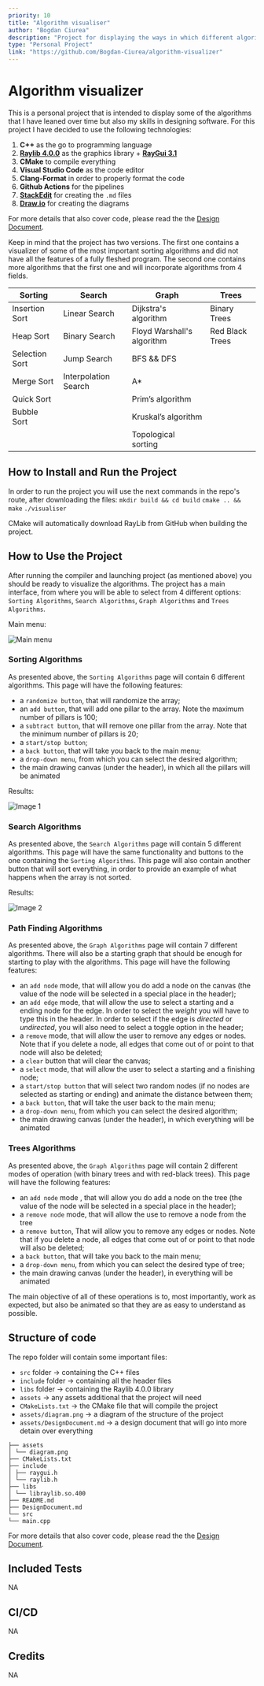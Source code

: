 ```yaml
---
priority: 10
title: "Algorithm visualiser"
author: "Bogdan Ciurea"
description: "Project for displaying the ways in which different algorithms work using Raylib."
type: "Personal Project"
link: "https://github.com/Bogdan-Ciurea/algorithm-visualizer"
---
```


# Algorithm visualizer

This is a personal project that is intended to display some of the algorithms that I have leaned over time but also my skills in designing software.
For this project I have decided to use the following technologies:

1.  **C++** as the go to programming language
2.  [**Raylib 4.0.0**](https://github.com/raysan5/raylib/tree/4.0.0) as the graphics library + [**RayGui 3.1**](https://github.com/raysan5/raygui/tree/3.1)
3.  **CMake** to compile everything
4.  **Visual Studio Code** as the code editor
5.  **Clang-Format** in order to properly format the code
6.  **Github Actions** for the pipelines
7.  [**StackEdit**](https://stackedit.io/) for creating the `.md` files
8.  [**Draw.io**](https://www.draw.io/) for creating the diagrams

For more details that also cover code, please read the the [Design Document](https://github.com/Bogdan-Ciurea/algorithm-visualizer/blob/master/DesignDocument.md).

Keep in mind that the project has two versions.
The first one contains a visualizer of some of the most important sorting algorithms and did not have all the features of a fully fleshed program.
The second one contains more algorithms that the first one and will incorporate algorithms from 4 fields.

| Sorting        | Search               | Graph                      | Trees           |
| -------------- | -------------------- | -------------------------- | --------------- |
| Insertion Sort | Linear Search        | Dijkstra's algorithm       | Binary Trees    |
| Heap Sort      | Binary Search        | Floyd Warshall's algorithm | Red Black Trees |
| Selection Sort | Jump Search          | BFS && DFS                 |                 |
| Merge Sort     | Interpolation Search | A\*                        |                 |
| Quick Sort     |                      | Prim’s algorithm           |                 |
| Bubble Sort    |                      | Kruskal’s algorithm        |                 |
|                |                      | Topological sorting        |                 |

## How to Install and Run the Project

In order to run the project you will use the next commands in the repo's route, after downloading the files:
`mkdir build && cd build`
`cmake .. && make`
`./visualiser`

CMake will automatically download RayLib from GitHub when building the project.

## How to Use the Project

After running the compiler and launching project (as mentioned above) you should be ready to visualize the algorithms.
The project has a main interface, from where you will be able to select from 4 different options:
`Sorting Algorithms`, `Search Algorithms`, `Graph Algorithms` and `Trees Algorithms`.

Main menu:

![Main menu](/content/projects/algorithm-visualiser/main-menu-image.png)

### Sorting Algorithms

As presented above, the `Sorting Algorithms` page will contain 6 different algorithms.
This page will have the following features:

- a `randomize button`, that will randomize the array;
- an `add button`, that will add one pillar to the array. Note the maximum number of pillars is 100;
- a `subtract button`, that will remove one pillar from the array. Note that the minimum number of pillars is 20;
- a `start/stop button`;
- a `back button`, that will take you back to the main menu;
- a `drop-down menu`, from which you can select the desired algorithm;
- the main drawing canvas (under the header), in which all the pillars will be animated

Results:

![Image 1](/content/projects/algorithm-visualiser/algorithm-sort.gif)

### Search Algorithms

As presented above, the `Search Algorithms` page will contain 5 different algorithms. This page will have the same functionality and buttons to the one containing the `Sorting Algorithms`. This page will also contain another button that will sort everything, in order to provide an example of what happens when the array is not sorted.

Results:

![Image 2](/content/projects/algorithm-visualiser/algorithm-search.gif)

### Path Finding Algorithms

As presented above, the `Graph Algorithms` page will contain 7 different algorithms. There will also be a starting graph that should be enough for starting to play with the algorithms.
This page will have the following features:

- an `add node` mode, that will allow you do add a node on the canvas (the value of the node will be selected in a special place in the header);
- an `add edge` mode, that will allow the use to select a starting and a ending node for the edge. In order to select the _weight_ you will have to type this in the header. In order to select if the edge is _directed_ or _undirected_, you will also need to select a toggle option in the header;
- a `remove` mode, that will allow the user to remove any edges or nodes. Note that if you delete a node, all edges that come out of or point to that node will also be deleted;
- a `clear` button that will clear the canvas;
- a `select` mode, that will allow the user to select a starting and a finishing node;
- a `start/stop button` that will select two random nodes (if no nodes are selected as starting or ending) and animate the distance between them;
- a `back button`, that will take the user back to the main menu;
- a `drop-down menu`, from which you can select the desired algorithm;
- the main drawing canvas (under the header), in which everything will be animated

### Trees Algorithms

As presented above, the `Graph Algorithms` page will contain 2 different modes of operation (with binary trees and with red-black trees).
This page will have the following features:

- an `add node` mode , that will allow you do add a node on the tree (the value of the node will be selected in a special place in the header);
- a `remove node` mode, that will allow the use to remove a node from the tree
- a `remove button`, That will allow you to remove any edges or nodes. Note that if you delete a node, all edges that come out of or point to that node will also be deleted;
- a `back button`, that will take you back to the main menu;
- a `drop-down menu`, from which you can select the desired type of tree;
- the main drawing canvas (under the header), in everything will be animated

The main objective of all of these operations is to, most importantly, work as expected, but also be animated so that they are as easy to understand as possible.

## Structure of code

The repo folder will contain some important files:

- `src` folder -> containing the C++ files
- `include` folder -> containing all the header files
- `libs` folder -> containing the Raylib 4.0.0 library
- `assets` -> any assets additional that the project will need
- `CMakeLists.txt` -> the CMake file that will compile the project
- `assets/diagram.png` -> a diagram of the structure of the project
- `assets/DesignDocument.md` -> a design document that will go into more detain over everything

```
├── assets
│ └── diagram.png
├── CMakeLists.txt
├── include
│ ├── raygui.h
│ └── raylib.h
├── libs
│ └── libraylib.so.400
├── README.md
├── DesignDocument.md
└── src
└── main.cpp
```

For more details that also cover code, please read the the [Design Document](https://github.com/Bogdan-Ciurea/algorithm-visualizer/blob/master/DesignDocument.md).

## Included Tests

NA

## CI/CD

NA

## Credits

NA
